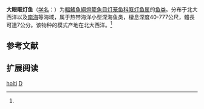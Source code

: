 {{Speciesbox
| name = 大眼眶灯鱼
| status = LC
| status_system = IUCN3.1
| image = Diaphus holti (no common name).gif
| genus = Diaphus
| species = holti
| authority = Taning, 1918<ref name='id5558'>{{cite web| url =http://www.bioinfo.cn/db05/BjdwSpecies.php?action=view&id=5558| title =大眼眶灯鱼| work =中国动物物种编目数据库| publisher =中国科学院微生物研究所| author =中国科学院动物研究所| accessdate =2009-04-11| deadurl =yes| archiveurl =https://web.archive.org/web/20160305073038/http://www.bioinfo.cn/db05/BjdwSpecies.php?action=view&id=5558| archivedate =2016-03-05}}</ref>
| synonyms = *''Scopelus holti''<br /><small>Tåning, 1918</small>
}}

'''大眼眶灯鱼'''（[[学名|学名]]：{{lang|la|''Diaphus holti''}}）为[[輻鰭魚綱|輻鰭魚綱]][[燈籠魚目|燈籠魚目]][[灯笼鱼科|灯笼鱼科]][[眶灯鱼属|眶灯鱼属]]的[[鱼类|鱼类]]。分布于北大西洋以及[[南海|南海]]等海域，属于热带海洋小型深海鱼类，棲息深度40-777公尺，體長可達7公分。该物种的模式产地在北大西洋。<ref name='id5558'/>

== 参考文献 ==
{{reflist}}

== 扩展阅读 ==
{{refbegin}}
{{wikispecies-inline|Diaphus holti|大眼眶灯鱼}}
{{refend}}
{{Taxonbar|from=Q2338647}}

[[Category:眶灯鱼属|holti]]
[[Category:1918年描述的魚類|D]]


{{灯笼鱼目小作品}}